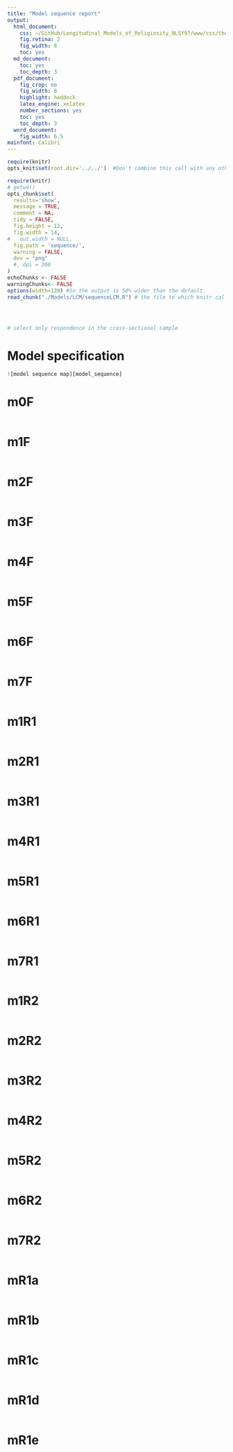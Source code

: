 ```yaml
---
title: "Model sequence report"
output:
  html_document:
    css: ~/GitHub/Longitudinal_Models_of_Religiosity_NLSY97/www/css/thesis.css
    fig.retina: 2
    fig_width: 8
    toc: yes
  md_document:
    toc: yes
    toc_depth: 3
  pdf_document:
    fig_crop: no
    fig_width: 8
    highlight: haddock
    latex_engine: xelatex
    number_sections: yes
    toc: yes
    toc_depth: 3
  word_document:
    fig_width: 6.5
mainfont: Calibri
---
```


<!--  Set the working directory to the repository's base directory; this assumes the report is nested inside of only one directory.-->
```r
require(knitr)
opts_knit$set(root.dir='../../')  #Don't combine this call with any other chunk -especially one that uses file paths.

```

```r
require(knitr)
# getwd()
opts_chunk$set(
  results='show', 
  message = TRUE,
  comment = NA, 
  tidy = FALSE,
  fig.height = 12, 
  fig.width = 14, 
#   out.width = NULL,
  fig.path = 'sequence/',     
  warning = FALSE,
  dev = "png"
  #, dpi = 300
)
echoChunks <- FALSE
warningChunks<- FALSE
options(width=120) #So the output is 50% wider than the default.
read_chunk("./Models/LCM/sequenceLCM.R") # the file to which knitr calls for the chunks
```

```r
```

```r
```

```r
```

```r
# select only respondence in the cross-sectional sample
```

# Model specification
```r
![model sequence map][model_sequence] 
```

# m0F 
```r
```

# m1F 
```r
```

# m2F 
```r
```

# m3F 
```r
```

# m4F 
```r
```

# m5F 
```r
```

# m6F 
```r
```

# m7F 
```r
```

# m1R1 
```r
```


# m2R1 
```r
```


# m3R1 
```r
```


# m4R1 
```r
```


# m5R1 
```r
```

# m6R1 
```r
```

# m7R1 
```r
```


# m1R2 
```r
```


# m2R2 
```r
```


# m3R2 
```r
```


# m4R2 
```r
```


# m5R2 
```r
```

# m6R2 
```r
```

# m7R2 
```r
```

# mR1a 
```r
```

# mR1b 
```r
```


# mR1c 
```r
```


# mR1d 
```r
```


# mR1e 
```r
```

